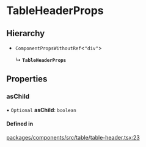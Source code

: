 # TableHeaderProps

## Hierarchy

- `ComponentPropsWithoutRef`\<`"div"`\>

  ↳ **`TableHeaderProps`**

## Properties

### asChild

• `Optional` **asChild**: `boolean`

#### Defined in

[packages/components/src/table/table-header.tsx:23](https://github.com/vtex/shoreline/blob/7e966c5a4/packages/components/src/table/table-header.tsx#L23)
